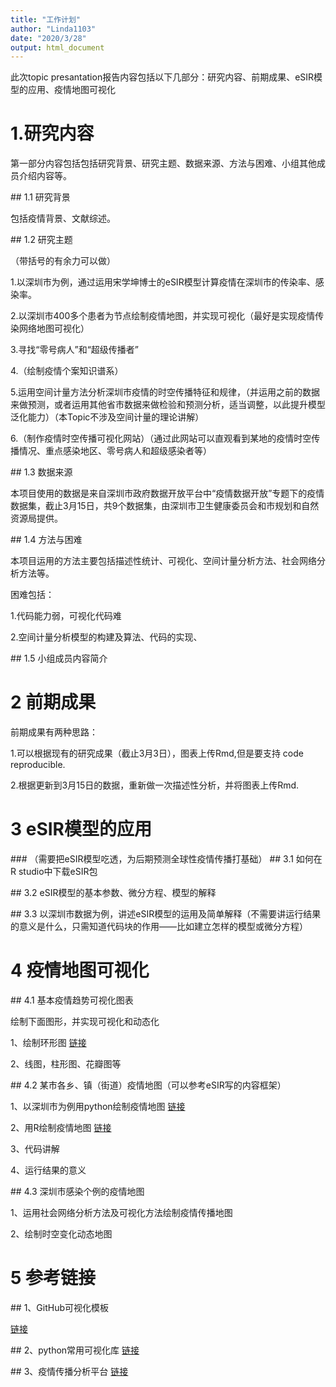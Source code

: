 ```yaml
---
title: "工作计划"
author: "Linda1103"
date: "2020/3/28"
output: html_document
---
```


  此次topic presantation报告内容包括以下几部分：研究内容、前期成果、eSIR模型的应用、疫情地图可视化
  
# 1.研究内容
 
  第一部分内容包括包括研究背景、研究主题、数据来源、方法与困难、小组其他成员介绍内容等。
    
  ##  1.1 研究背景
  
 包括疫情背景、文献综述。
    
  ## 1.2 研究主题
    
  （带括号的有余力可以做）
  
   1.以深圳市为例，通过运用宋学坤博士的eSIR模型计算疫情在深圳市的传染率、感染率。
   
   2.以深圳市400多个患者为节点绘制疫情地图，并实现可视化（最好是实现疫情传染网络地图可视化）
   
   3.寻找“零号病人”和“超级传播者”
   
   4.（绘制疫情个案知识谱系）
   
   5.运用空间计量方法分析深圳市疫情的时空传播特征和规律，（并运用之前的数据来做预测，或者运用其他省市数据来做检验和预测分析，适当调整，以此提升模型泛化能力）（本Topic不涉及空间计量的理论讲解）
   
   6.（制作疫情时空传播可视化网站）（通过此网站可以直观看到某地的疫情时空传播情况、重点感染地区、零号病人和超级感染者等）
       
  ## 1.3 数据来源
  
  本项目使用的数据是来自深圳市政府数据开放平台中“疫情数据开放”专题下的疫情数据集，截止3月15日，共9个数据集，由深圳市卫生健康委员会和市规划和自然资源局提供。
  
  ## 1.4 方法与困难
   
   本项目运用的方法主要包括描述性统计、可视化、空间计量分析方法、社会网络分析方法等。
  
   困难包括：
   
   1.代码能力弱，可视化代码难
  
   2.空间计量分析模型的构建及算法、代码的实现、
      
       
  ## 1.5 小组成员内容简介

# 2 前期成果

  前期成果有两种思路：
  
  1.可以根据现有的研究成果（截止3月3日），图表上传Rmd,但是要支持 code reproducible.
  
  2.根据更新到3月15日的数据，重新做一次描述性分析，并将图表上传Rmd.
  
# 3 eSIR模型的应用

   ### （需要把eSIR模型吃透，为后期预测全球性疫情传播打基础）
   ## 3.1 如何在R studio中下载eSIR包
   
   ## 3.2 eSIR模型的基本参数、微分方程、模型的解释
   
   ## 3.3 以深圳市数据为例，讲述eSIR模型的运用及简单解释（不需要讲运行结果的意义是什么，只需知道代码块的作用——比如建立怎样的模型或微分方程）

# 4 疫情地图可视化
  
  ## 4.1 基本疫情趋势可视化图表
    
   绘制下面图形，并实现可视化和动态化
    
   1、绘制环形图 [链接](https://blog.csdn.net/u014805893/article/details/70184172)
   
   2、线图，柱形图、花瓣图等
   
  ## 4.2 某市各乡、镇（街道）疫情地图（可以参考eSIR写的内容框架）
   
   1、以深圳市为例用python绘制疫情地图 [链接](https://blog.csdn.net/Androilly/article/details/104423107)
   
   2、用R绘制疫情地图 [链接](https://zhuanlan.zhihu.com/p/104584424?utm_source=wechat_timeline)
   
   3、代码讲解
   
   4、运行结果的意义

     
  
  ## 4.3 深圳市感染个例的疫情地图
  
   1、运用社会网络分析方法及可视化方法绘制疫情传播地图
   
   2、绘制时空变化动态地图
    
 
# 5 参考链接
        
  ## 1、GitHub可视化模板
  
[链接](https://github.com/statds/topic-presentation-tomkennon/blob/master/Introduction%20to%20Geospatial%20Visualizations.Rmd)

  ## 2、python常用可视化库
[链接](https://blog.csdn.net/chyuanrufeng/article/details/102960731?ops_request_misc=%257B%2522request%255Fid%2522%253A%2522158527281819726869050524%2522%252C%2522scm%2522%253A%252220140713.130056874..%2522%257D&request_id=158527281819726869050524&biz_id=0&utm_source=distribute.pc_search_result.none-task)

  ## 3、疫情传播分析平台
[链接](https://blog.csdn.net/dQCFKyQDXYm3F8rB0/article/details/104285546)
